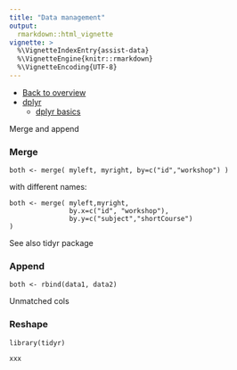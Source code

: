 ```yaml
---
title: "Data management"
output: 
  rmarkdown::html_vignette
vignette: >
  %\VignetteIndexEntry{assist-data}
  %\VignetteEngine{knitr::rmarkdown}
  %\VignetteEncoding{UTF-8}
---
```


- [Back to overview](assist.html)
- [dplyr](dplyr.html)
  - [dplyr basics](dplyr-basics.html)

Merge and append

### Merge

```
both <- merge( myleft, myright, by=c("id","workshop") )
```

with  different names:

```
both <- merge( myleft,myright,
               by.x=c("id", "workshop"),
               by.y=c("subject","shortCourse")
)
```
See also tidyr package

### Append

```
both <- rbind(data1, data2)
```
Unmatched cols

### Reshape 

```
library(tidyr)

xxx
```

